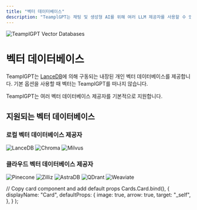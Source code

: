 ```yaml
---
title: "벡터 데이터베이스"
description: "TeamplGPT는 채팅 및 생성형 AI를 위해 여러 LLM 제공자를 사용할 수 있도록 합니다."
---
```



<Image
  src="/images/features/vector-databases/header-image.png"
  height={1080}
  width={1920}
  quality={100}
  alt="TeamplGPT Vector Databases"
/>

# 벡터 데이터베이스

TeamplGPT는 [LanceDB](https://lancedb.com/)에 의해 구동되는 내장된 개인 벡터 데이터베이스를 제공합니다. 기본 옵션을 사용할 때 벡터는 TeamplGPT를 떠나지 않습니다.

TeamplGPT는 여러 벡터 데이터베이스 제공자를 기본적으로 지원합니다.

## 지원되는 벡터 데이터베이스

### 로컬 벡터 데이터베이스 제공자

<Cards>
  <Card title="LanceDB (내장)" href="https://github.com/lancedb/lancedb"> 
    <Image
      src="/images/features/vector-databases/lancedb.png" 
      height={1080} 
      width={1920} 
      quality={100}
      alt="LanceDB"
    />
  </Card>

<Card title="Chroma" href="https://github.com/chroma-core/chroma">
  <Image
    src="/images/features/vector-databases/chroma.png"
    height={1080}
    width={1920}
    quality={100}
    alt="Chroma"
  />
</Card>

  <Card title="Milvus" href="https://github.com/milvus-io/milvus"> 
    <Image
      src="/images/features/vector-databases/milvus.png" 
      height={1080} 
      width={1920}
      quality={100} 
      alt="Milvus"
    />
  </Card>
</Cards>

### 클라우드 벡터 데이터베이스 제공자

<Cards>
  <Card title="Pinecone" href="https://www.pinecone.io/"> 
    <Image
      src="/images/features/vector-databases/pinecone.png" 
      height={1080} 
      width={1920} 
      quality={100}
      alt="Pinecone"
    />
  </Card>

<Card title="Zilliz" href="https://zilliz.com/">
  <Image
    src="/images/features/vector-databases/zilliz.png"
    height={1080}
    width={1920}
    quality={100}
    alt="Zilliz"
  />
</Card>

<Card title="AstraDB" href="https://www.datastax.com/">
  <Image
    src="/images/features/vector-databases/astra-db.png"
    height={1080}
    width={1920}
    quality={100}
    alt="AstraDB"
  />
</Card>

<Card title="QDrant" href="https://qdrant.tech/">
  <Image
    src="/images/features/vector-databases/qdrant.png"
    height={1080}
    width={1920}
    quality={100}
    alt="QDrant"
  />
</Card>

  <Card title="Weaviate" href="https://weaviate.io/"> 
    <Image
      src="/images/features/vector-databases/weaviate.png" 
      height={1080} 
      width={1920} 
      quality={100}
      alt="Weaviate"
    />
  </Card>
</Cards>

  // Copy card component and add default props
  Cards.Card.bind(),
  {
    displayName: "Card",
    defaultProps: {
      image: true,
      arrow: true,
      target: "_self",
    },
  }
);

<style global jsx>{`
  img {
    aspect-ratio: 16/9;
    object-fit: cover;
  }
`}</style>
